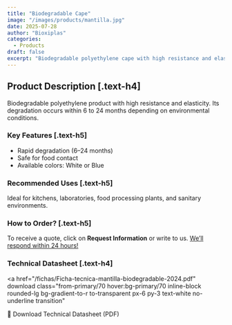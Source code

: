 ```yaml
---
title: "Biodegradable Cape"
image: "/images/products/mantilla.jpg"
date: 2025-07-28
author: "Bioxiplas"
categories:
  - Products
draft: false
excerpt: "Biodegradable polyethylene cape with high resistance and elasticity. Code 102."
---
```


## Product Description [.text-h4]

Biodegradable polyethylene product with high resistance and elasticity. Its degradation occurs within 6 to 24 months depending on environmental conditions.

### Key Features [.text-h5]

- Rapid degradation (6–24 months)
- Safe for food contact
- Available colors: White or Blue

### Recommended Uses [.text-h5]

Ideal for kitchens, laboratories, food processing plants, and sanitary environments.

### How to Order? [.text-h5]

To receive a quote, click on **Request Information** or write to us. <u>We’ll respond within 24 hours!</u>

### Technical Datasheet [.text-h4]

<a
  href="/fichas/Ficha-tecnica-mantilla-biodegradable-2024.pdf"
  download
  class="from-primary/70 hover:bg-primary/70 inline-block rounded-lg bg-gradient-to-r to-transparent px-6 py-3 text-white no-underline transition"
>
  📄 Download Technical Datasheet (PDF)
</a>
